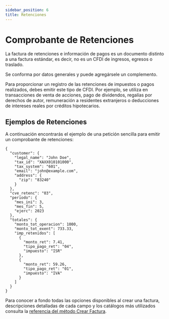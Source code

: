 ```yaml
---
sidebar_position: 6
title: Retenciones
---
```


# Comprobante de Retenciones

La factura de retenciones e información de pagos es un documento distinto a una factura estándar, es decir, no es un CFDI de ingresos, egresos o traslado.

Se conforma por datos generales y puede agregársele un complemento.

Para proporcionar un registro de las retenciones de impuestos o pagos realizados, debes emitir este tipo de CFDI. Por ejemplo, se utiliza en transacciones de venta de acciones, pago de dividendos, regalías por derechos de autor, remuneración a residentes extranjeros o deducciones de intereses reales por créditos hipotecarios.

## Ejemplos de Retenciones

A continuación encontrarás el ejemplo de una petición sencilla para emitir un comprobante de retenciones:

```
{
  "customer": {
    "legal_name": "John Doe",
    "tax_id": "XAXX010101000",
    "tax_system": "601",
    "email": "john@example.com",
    "address": {
      "zip": "83240"
    }
  },
  "cve_retenc": "03",
  "periodo": {
    "mes_ini": 3,
    "mes_fin": 5,
    "ejerc": 2023
  },
  "totales": {
    "monto_tot_operacion": 1000,
    "monto_tot_exent": 733.33,
    "imp_retenidos": [
      {
        "monto_ret": 7.41,
        "tipo_pago_ret": "04",
        "impuesto": "ISR"
      },
      {
        "monto_ret": 59.26,
        "tipo_pago_ret": "01",
        "impuesto": "IVA"
      }
    ]
  }
}

```

Para conocer a fondo todas las opciones disponibles al crear una factura, descripciones
detalladas de cada campo y los catálogos más utilizados consulta la
[referencia del método Crear Factura](/api/#operation/createInvoice).
